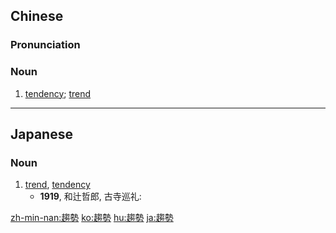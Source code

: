 {{also|趋势}}
==Chinese==
{{zh-forms|s=趋势}}

===Pronunciation===
{{zh-pron
|m=qūshì
|c=ceoi1 sai3
|mn=qz,tw,xm:chhu-sè/twvk,zz:chhu-sì
|cat=n
}}

===Noun===
{{zh-noun}}

# [[tendency]]; [[trend]]

{{zh-cat|Advanced}}

----

==Japanese==
{{ja-kanjitab|すう|せい|yomi=on}}

===Noun===
{{ja-noun|すうせい}}

# [[trend]], [[tendency]]
#* '''1919''', 和辻哲郎, 古寺巡礼:
#*: {{ja-usex|一人の天才の存否は時代の'''趨勢'''よりも重い。|ひとり の てんさい の そんぴ は じだい の '''すうせい''' より も おもい。|The presence of a single genius outweighs the trends of the age.}}

[[zh-min-nan:趨勢]]
[[ko:趨勢]]
[[hu:趨勢]]
[[ja:趨勢]]